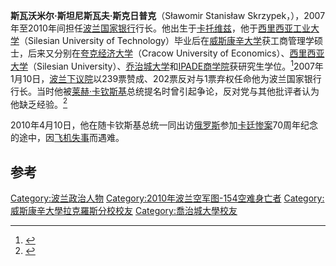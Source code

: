 {{Infobox Officeholder
|honorific-prefix   = 
|name               = 斯瓦沃米尔·斯克日普克<br/>Sławomir Skrzypek
|honorific-suffix   = 
|image              = Slawomir Skrzypek.JPG
|imagesize          = 
|alt                = 
|caption            = 摄于2009年12月
|office             = 波兰国家银行行长
|term_start         = 2007年1月10日
|term_end           = {{box|2010年4月10日}}
|predecessor        = [[莱谢克·巴尔采罗维奇|莱谢克·巴尔采罗维奇]]（Leszek Balcerowicz）
|successor          = [[彼得·维肖韦克|彼得·维肖韦克]]（Piotr Wiesiołek）（代理）<ref name="WSJ">{{Cite web|first1=Malgorzata|last1=Halaba|first2=Marynia|last2=Kruk|url=http://online.wsj.com/article/SB10001424052702304170204575175653844316766.html|title=Skrzypek Death to Test Polish Central Bank|date=2010-04-10|accessdate=2010-04-10|publisher=[[Wall_Street_Journal|Wall Street Journal]]|language=en|archive-date=2010-04-13|archive-url=https://web.archive.org/web/20100413213334/http://online.wsj.com/article/SB10001424052702304170204575175653844316766.html|dead-url=no}}</ref>
|birth_date         = {{birth date|1963|05|10}}
|birth_place        = {{POL}}[[卡托维兹|卡托维兹]]
|death_date         = {{death date and age|2010|04|10|1963|05|10}}
|death_place        = {{RUS}}[[斯摩棱斯克|斯摩棱斯克]]
}}
'''斯瓦沃米尔·斯坦尼斯瓦夫·斯克日普克'''（Sławomir Stanisław Skrzypek，{{bd|1963年|5月10日|2010年|4月10日|catIdx=Skrzypek, Sławomir}}），2007年至2010年间担任[[波兰国家银行|波兰国家银行]]行长。他出生于[[卡托维兹|卡托维兹]]，他于[[西里西亚工业大学|西里西亚工业大学]]（Silesian University of Technology）毕业后在[[威斯康辛大学|威斯康辛大学]]获工商管理学硕士，后来又分别在[[夸克经济大学|夸克经济大学]]（Cracow University of Economics）、[[西里西亚大学|西里西亚大学]]（Silesian University）、[[乔治城大学|乔治城大学]]和[[IPADE商学院|IPADE商学院]]获研究生学位。<ref name="bank">{{cite web |url=http://www.nbp.pl/homen.aspx?f=en/onbp/organizacja/cv/prezes_zyciorys.html |title=National Bank of Poland - Internet Information Service |publisher=National Bank of Poland |date=2007-01-10 |accessdate=2010-04-10 |language=en |archive-date=2011-06-17 |archive-url=https://web.archive.org/web/20110617061848/http://www.nbp.pl/homen.aspx?f=en%2Fonbp%2Forganizacja%2Fcv%2Fprezes_zyciorys.html |dead-url=yes }}</ref>2007年1月10日，[[波兰下议院|波兰下议院]]以239票赞成、202票反对与1票弃权任命他为波兰国家银行行长。当时他被[[莱赫·卡钦斯基|莱赫·卡钦斯基]]总统提名时曾引起争论，反对党与其他批评者认为他缺乏经验。<ref>{{cite web |url=http://banki.wp.pl/kat,48996,title,Gronkiewicz-Waltz-dla-WP-Skrzypek-nie-ma-kompetencji,wid,8669972,wiadomosc.html |title=Gronkiewicz-Waltz dla WP: Skrzypek nie ma kompetencji - Banki - WP.PL |publisher=Banki |date=2007-01-29 |accessdate=2010-04-10 |language=pl }}{{Dead link}}</ref>

2010年4月10日，他在随卡钦斯基总统一同出访[[俄罗斯|俄罗斯]]参加[[卡廷惨案|卡廷惨案]]70周年纪念的途中，因[[2010年波兰空军图-154坠机事件|飞机失事]]而遇难。

==参考==
{{commonscat|Sławomir Skrzypek}}
{{reflist}}


{{DEFAULTSORT:Skrzypek, Sławomir}}
[[Category:波兰政治人物|Category:波兰政治人物]]
[[Category:2010年波兰空军图-154空难身亡者|Category:2010年波兰空军图-154空难身亡者]]
[[Category:威斯康辛大學拉克羅斯分校校友|Category:威斯康辛大學拉克羅斯分校校友]]
[[Category:喬治城大學校友|Category:喬治城大學校友]]